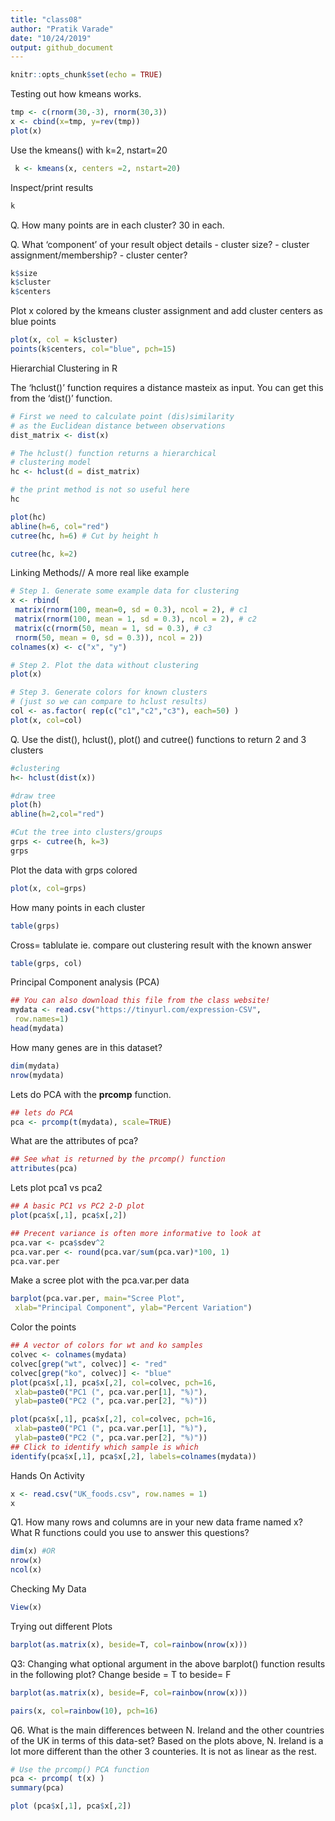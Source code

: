 ```yaml
---
title: "class08"
author: "Pratik Varade"
date: "10/24/2019"
output: github_document
---
```


```r
knitr::opts_chunk$set(echo = TRUE)
```
Testing out how kmeans works.
```r
tmp <- c(rnorm(30,-3), rnorm(30,3))
x <- cbind(x=tmp, y=rev(tmp))
plot(x)
```


Use the kmeans() with k=2, nstart=20
```r
 k <- kmeans(x, centers =2, nstart=20)
```

Inspect/print results
```r
k
```
Q. How many points are in each cluster?
30 in each.

 Q. What ‘component’ of your result object details
 - cluster size?
 - cluster assignment/membership?
 - cluster center?


```r
k$size
k$cluster
k$centers
```

Plot x colored by the kmeans cluster assignment and
 add cluster centers as blue points

```r
plot(x, col = k$cluster)
points(k$centers, col="blue", pch=15)
```



Hierarchial Clustering in R


The 'hclust()' function requires a distance masteix as input.  You can get this from the 'dist()' function.

```r
# First we need to calculate point (dis)similarity
# as the Euclidean distance between observations
dist_matrix <- dist(x)

# The hclust() function returns a hierarchical
# clustering model
hc <- hclust(d = dist_matrix)

# the print method is not so useful here
hc
```
```r
plot(hc)
abline(h=6, col="red")
cutree(hc, h=6) # Cut by height h
```

```r
cutree(hc, k=2)
```


Linking Methods// A more real like example
```r
# Step 1. Generate some example data for clustering
x <- rbind(
 matrix(rnorm(100, mean=0, sd = 0.3), ncol = 2), # c1
 matrix(rnorm(100, mean = 1, sd = 0.3), ncol = 2), # c2
 matrix(c(rnorm(50, mean = 1, sd = 0.3), # c3
 rnorm(50, mean = 0, sd = 0.3)), ncol = 2))
colnames(x) <- c("x", "y")

# Step 2. Plot the data without clustering
plot(x)

# Step 3. Generate colors for known clusters
# (just so we can compare to hclust results)
col <- as.factor( rep(c("c1","c2","c3"), each=50) )
plot(x, col=col)
```





Q. Use the dist(), hclust(), plot() and cutree()
 functions to return 2 and 3 clusters 

```r

#clustering
h<- hclust(dist(x))

#draw tree
plot(h)
abline(h=2,col="red")

#Cut the tree into clusters/groups
grps <- cutree(h, k=3)
grps
```


Plot the data with grps colored
```r
plot(x, col=grps)
```





How many points in each cluster
```r
table(grps)
```


Cross= tablulate ie. compare out clustering result with the known answer
```r
table(grps, col)
```





Principal Component analysis (PCA)


```r
## You can also download this file from the class website!
mydata <- read.csv("https://tinyurl.com/expression-CSV",
 row.names=1)
head(mydata) 
```




How many genes are in this dataset?
```r
dim(mydata)
nrow(mydata)
```

Lets do PCA with the **prcomp** function.
```r
## lets do PCA
pca <- prcomp(t(mydata), scale=TRUE)
```
What are the attributes of pca?
```r
## See what is returned by the prcomp() function
attributes(pca)

```
Lets plot pca1 vs pca2
```r
## A basic PC1 vs PC2 2-D plot
plot(pca$x[,1], pca$x[,2]) 
```


```r
## Precent variance is often more informative to look at
pca.var <- pca$sdev^2
pca.var.per <- round(pca.var/sum(pca.var)*100, 1) 
pca.var.per
```
Make a scree plot with the pca.var.per data
```r
barplot(pca.var.per, main="Scree Plot",
 xlab="Principal Component", ylab="Percent Variation")
```
Color the points
```r
## A vector of colors for wt and ko samples
colvec <- colnames(mydata)
colvec[grep("wt", colvec)] <- "red"
colvec[grep("ko", colvec)] <- "blue"
plot(pca$x[,1], pca$x[,2], col=colvec, pch=16,
 xlab=paste0("PC1 (", pca.var.per[1], "%)"),
 ylab=paste0("PC2 (", pca.var.per[2], "%)")) 
```

```r
plot(pca$x[,1], pca$x[,2], col=colvec, pch=16,
 xlab=paste0("PC1 (", pca.var.per[1], "%)"),
 ylab=paste0("PC2 (", pca.var.per[2], "%)"))
## Click to identify which sample is which
identify(pca$x[,1], pca$x[,2], labels=colnames(mydata)) 

```


Hands On Activity
```r
x <- read.csv("UK_foods.csv", row.names = 1)
x
```
Q1. How many rows and columns are in your new data frame named x? What R functions could you use to answer this questions?
```r
dim(x) #OR
nrow(x)
ncol(x)

```
Checking My Data
```r
View(x)
```

Trying out different Plots
```r
barplot(as.matrix(x), beside=T, col=rainbow(nrow(x)))
```

Q3: Changing what optional argument in the above barplot() function results in the following plot? Change beside = T to beside= F
```r
barplot(as.matrix(x), beside=F, col=rainbow(nrow(x)))

```

```r
pairs(x, col=rainbow(10), pch=16)
```
Q6. What is the main differences between N. Ireland and the other countries of the UK in terms of this data-set?
Based on the plots above, N. Ireland is a lot more different than the other 3 counteries. It is not as linear as the rest. 

```r
# Use the prcomp() PCA function 
pca <- prcomp( t(x) )
summary(pca)
```

```r
plot (pca$x[,1], pca$x[,2])
```


























